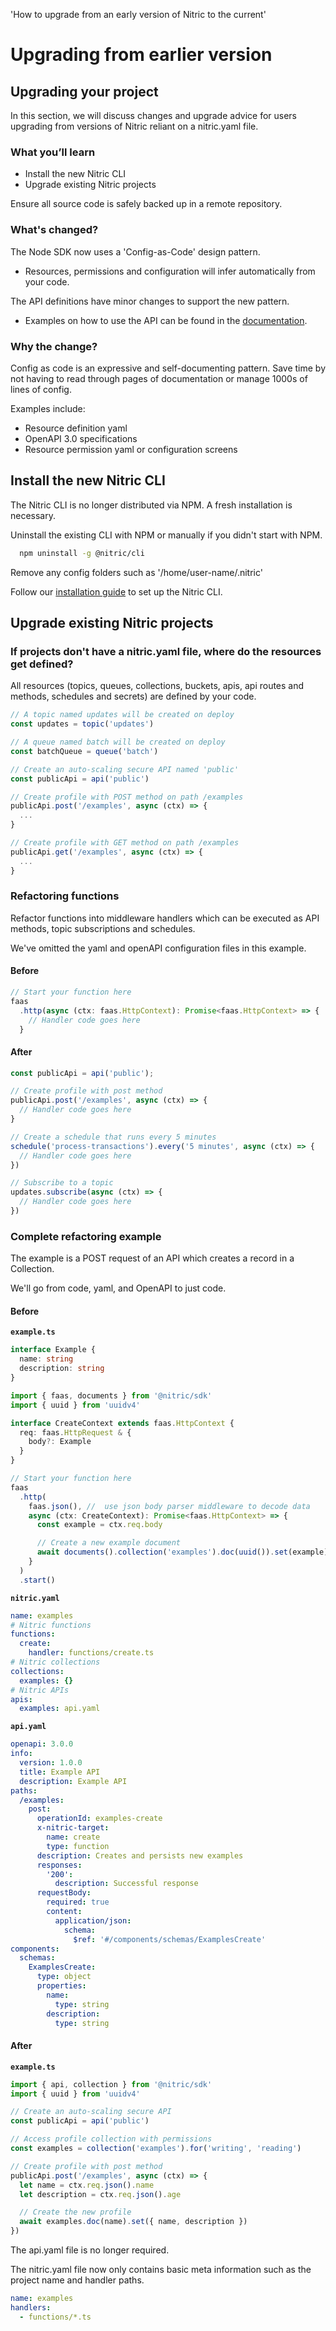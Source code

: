   'How to upgrade from an early version of Nitric to the current'

# Upgrading from earlier version

## Upgrading your project

In this section, we will discuss changes and upgrade advice for users upgrading from versions of Nitric reliant on a nitric.yaml file.

### What you’ll learn

- Install the new Nitric CLI
- Upgrade existing Nitric projects

<Note>Ensure all source code is safely backed up in a remote repository.</Note>

### What's changed?

The Node SDK now uses a 'Config-as-Code' design pattern.

- Resources, permissions and configuration will infer automatically from your code.

The API definitions have minor changes to support the new pattern.

- Examples on how to use the API can be found in the [documentation](/docs).

### Why the change?

Config as code is an expressive and self-documenting pattern. Save time by not having to read through pages of documentation or manage 1000s of lines of config.

Examples include:

- Resource definition yaml
- OpenAPI 3.0 specifications
- Resource permission yaml or configuration screens

## Install the new Nitric CLI

The Nitric CLI is no longer distributed via NPM. A fresh installation is necessary.

Uninstall the existing CLI with NPM or manually if you didn't start with NPM.

```bash
  npm uninstall -g @nitric/cli
```

Remove any config folders such as '/home/user-name/.nitric'

Follow our [installation guide](/docs/installation) to set up the Nitric CLI.

## Upgrade existing Nitric projects

### If projects don't have a nitric.yaml file, where do the resources get defined?

All resources (topics, queues, collections, buckets, apis, api routes and methods, schedules and secrets) are defined by your code.

```typescript
// A topic named updates will be created on deploy
const updates = topic('updates')

// A queue named batch will be created on deploy
const batchQueue = queue('batch')

// Create an auto-scaling secure API named 'public'
const publicApi = api('public')

// Create profile with POST method on path /examples
publicApi.post('/examples', async (ctx) => {
  ...
}

// Create profile with GET method on path /examples
publicApi.get('/examples', async (ctx) => {
  ...
}
```

### Refactoring functions

Refactor functions into middleware handlers which can be executed as API methods, topic subscriptions and schedules.

<Note>
  We've omitted the yaml and openAPI configuration files in this example.
</Note>

#### Before

```typescript
// Start your function here
faas
  .http(async (ctx: faas.HttpContext): Promise<faas.HttpContext> => {
    // Handler code goes here
  }
```

#### After

```typescript
const publicApi = api('public');

// Create profile with post method
publicApi.post('/examples', async (ctx) => {
  // Handler code goes here
}
```

```typescript
// Create a schedule that runs every 5 minutes
schedule('process-transactions').every('5 minutes', async (ctx) => {
  // Handler code goes here
})
```

```typescript
// Subscribe to a topic
updates.subscribe(async (ctx) => {
  // Handler code goes here
})
```

### Complete refactoring example

The example is a POST request of an API which creates a record in a Collection.

We'll go from code, yaml, and OpenAPI to just code.

#### Before

**`example.ts`**

```typescript
interface Example {
  name: string
  description: string
}

import { faas, documents } from '@nitric/sdk'
import { uuid } from 'uuidv4'

interface CreateContext extends faas.HttpContext {
  req: faas.HttpRequest & {
    body?: Example
  }
}

// Start your function here
faas
  .http(
    faas.json(), //  use json body parser middleware to decode data
    async (ctx: CreateContext): Promise<faas.HttpContext> => {
      const example = ctx.req.body

      // Create a new example document
      await documents().collection('examples').doc(uuid()).set(example)
    }
  )
  .start()
```

**`nitric.yaml`**

```yaml
name: examples
# Nitric functions
functions:
  create:
    handler: functions/create.ts
# Nitric collections
collections:
  examples: {}
# Nitric APIs
apis:
  examples: api.yaml
```

**`api.yaml`**

```yaml
openapi: 3.0.0
info:
  version: 1.0.0
  title: Example API
  description: Example API
paths:
  /examples:
    post:
      operationId: examples-create
      x-nitric-target:
        name: create
        type: function
      description: Creates and persists new examples
      responses:
        '200':
          description: Successful response
      requestBody:
        required: true
        content:
          application/json:
            schema:
              $ref: '#/components/schemas/ExamplesCreate'
components:
  schemas:
    ExamplesCreate:
      type: object
      properties:
        name:
          type: string
        description:
          type: string
```

#### After

**`example.ts`**

```typescript
import { api, collection } from '@nitric/sdk'
import { uuid } from 'uuidv4'

// Create an auto-scaling secure API
const publicApi = api('public')

// Access profile collection with permissions
const examples = collection('examples').for('writing', 'reading')

// Create profile with post method
publicApi.post('/examples', async (ctx) => {
  let name = ctx.req.json().name
  let description = ctx.req.json().age

  // Create the new profile
  await examples.doc(name).set({ name, description })
})
```

<Note>The api.yaml file is no longer required.</Note>

<Note>
  The nitric.yaml file now only contains basic meta information such as the
  project name and handler paths.
</Note>

```yaml
name: examples
handlers:
  - functions/*.ts
```
